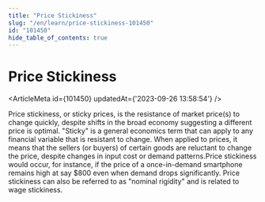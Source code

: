 ```yaml
---
title: "Price Stickiness"
slug: "/en/learn/price-stickiness-101450"
id: "101450"
hide_table_of_contents: true
---
```



# Price Stickiness

<ArticleMeta id={101450} updatedAt={'2023-09-26 13:58:54'} />
<div className='border-solid border-b border-t-0 my-4 border-[var(--ifm-color-gray-300)]' />

Price stickiness, or sticky prices, is the resistance of market price(s) to change quickly, despite shifts in the broad economy suggesting a different price is optimal. "Sticky" is a general economics term that can apply to any financial variable that is resistant to change. When applied to prices, it means that the sellers (or buyers) of certain goods are reluctant to change the price, despite changes in input cost or demand patterns.Price stickiness would occur, for instance, if the price of a once-in-demand smartphone remains high at say $800 even when demand drops significantly. Price stickiness can also be referred to as "nominal rigidity" and is related to wage stickiness.
